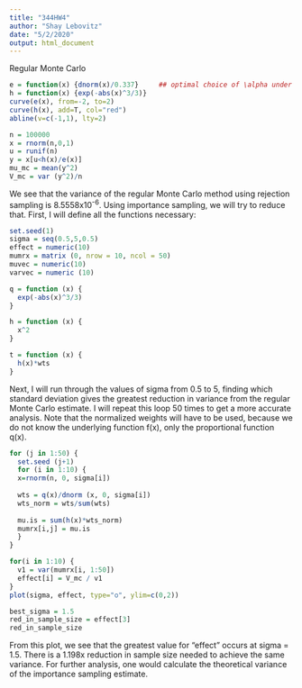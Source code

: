 ```yaml
---
title: "344HW4"
author: "Shay Lebovitz"
date: "5/2/2020"
output: html_document
---
```


Regular Monte Carlo
```r
e = function(x) {dnorm(x)/0.337}     ## optimal choice of \alpha under this proposaldensity
h = function(x) {exp(-abs(x)^3/3)}
curve(e(x), from=-2, to=2)
curve(h(x), add=T, col="red")
abline(v=c(-1,1), lty=2)

n = 100000
x = rnorm(n,0,1)
u = runif(n)
y = x[u<h(x)/e(x)]
mu_mc = mean(y^2)
V_mc = var (y^2)/n

```
We see that the variance of the regular Monte Carlo method using rejection sampling is 8.5558x10^-6^. Using importance sampling, we will try to reduce that. First, I will define all the functions necessary:

```r
set.seed(1)
sigma = seq(0.5,5,0.5)
effect = numeric(10)
mumrx = matrix (0, nrow = 10, ncol = 50)
muvec = numeric(10)
varvec = numeric (10)

q = function (x) {
  exp(-abs(x)^3/3)
}

h = function (x) {
  x^2
}

t = function (x) {
  h(x)*wts
}
```

Next, I will run through the values of sigma from 0.5 to 5, finding which standard deviation gives the greatest reduction in variance from the regular Monte Carlo estimate. I will repeat this loop 50 times to get a more accurate analysis. Note that the normalized weights will have to be used, because we do not know the underlying function f(x), only the proportional function q(x).

```r
for (j in 1:50) {
  set.seed (j+1)
  for (i in 1:10) {
  x=rnorm(n, 0, sigma[i])
  
  wts = q(x)/dnorm (x, 0, sigma[i])
  wts_norm = wts/sum(wts)
  
  mu.is = sum(h(x)*wts_norm)
  mumrx[i,j] = mu.is
  }
}

for(i in 1:10) {
  v1 = var(mumrx[i, 1:50])
  effect[i] = V_mc / v1
}
plot(sigma, effect, type="o", ylim=c(0,2))

best_sigma = 1.5
red_in_sample_size = effect[3]
red_in_sample_size
```

From this plot, we see that the greatest value for "effect" occurs at sigma = 1.5. There is a 1.198x reduction in sample size needed to achieve the same variance. For further analysis, one would calculate the theoretical variance of the importance sampling estimate. 




